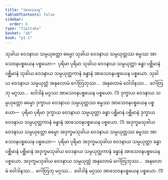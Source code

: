 ```yaml
---
title: "အာသေဝန"
tableOfContents: false
sidebar:
  order: 6
type: "tipitaka"
basket: "ab"
book: "p1-1"
---
```



<DynamicBreadcrumb />

<Division number="56" book="p1-1" e="ch" v="36" p="319">

<Paragraph number="1934" book="p1-1">
သုခါယ ဝေဒနာယ သမ္ပယုတ္တော ဓမ္မော သုခါယ ဝေဒနာယ သမ္ပယုတ္တဿ ဓမ္မဿ အာသေဝနပစ္စယေန ပစ္စယော—  ပုရိမာ ပုရိမာ သုခါယ ဝေဒနာယ သမ္ပယုတ္တာ ခန္ဓာ ပစ္ဆိမာနံ ပစ္ဆိမာနံ သုခါယ ဝေဒနာယ သမ္ပယုတ္တကာနံ ခန္ဓာနံ အာသေဝနပစ္စယေန ပစ္စယော. သုခါယ ဝေဒနာယ သမ္ပယုတ္တံ အနုလောမံ ဂေါတြဘုဿ…  အနုလောမံ ဝေါဒါနဿ…  ဂေါတြဘု မဂ္ဂဿ…  ဝေါဒါနံ မဂ္ဂဿ အာသေဝနပစ္စယေန ပစ္စယော. (1)
</Paragraph>

<Paragraph number="1935" book="p1-1">
ဒုက္ခာယ ဝေဒနာယ သမ္ပယုတ္တော ဓမ္မော ဒုက္ခာယ ဝေဒနာယ သမ္ပယုတ္တဿ ဓမ္မဿ အာသေဝနပစ္စယေန ပစ္စယော—  ပုရိမာ ပုရိမာ ဒုက္ခာယ ဝေဒနာယ သမ္ပယုတ္တာ ခန္ဓာ ပစ္ဆိမာနံ ပစ္ဆိမာနံ ဒုက္ခာယ ဝေဒနာယ သမ္ပယုတ္တကာနံ ခန္ဓာနံ အာသေဝနပစ္စယေန ပစ္စယော. (1)
</Paragraph>

<Paragraph number="1936" book="p1-1">
အဒုက္ခမသုခါယ ဝေဒနာယ သမ္ပယုတ္တော ဓမ္မော အဒုက္ခမသုခါယ ဝေဒနာယ သမ္ပယုတ္တဿ ဓမ္မဿ အာသေဝနပစ္စယေန ပစ္စယော—  ပုရိမာ ပုရိမာ အဒုက္ခမသုခါယ ဝေဒနာယ သမ္ပယုတ္တာ ခန္ဓာ ပစ္ဆိမာနံ ပစ္ဆိမာနံ အဒုက္ခမသုခါယ ဝေဒနာယ သမ္ပယုတ္တကာနံ ခန္ဓာနံ အာသေဝနပစ္စယေန ပစ္စယော. အဒုက္ခမသုခါယ ဝေဒနာယ သမ္ပယုတ္တံ အနုလောမံ ဂေါတြဘုဿ…  အနုလောမံ ဝေါဒါနဿ…  ဂေါတြဘု မဂ္ဂဿ…  ဝေါဒါနံ မဂ္ဂဿ အာသေဝနပစ္စယေန ပစ္စယော. (1)
</Paragraph>
</Division>